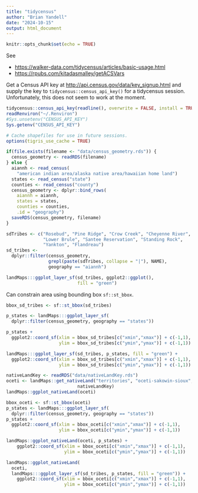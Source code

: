 ```yaml
---
title: "tidycensus"
author: "Brian Yandell"
date: "2024-10-15"
output: html_document
---
```


```r
knitr::opts_chunk$set(echo = TRUE)
```

See 

- <https://walker-data.com/tidycensus/articles/basic-usage.html>
- <https://rpubs.com/kitadasmalley/getACSVars>

Get a Census API key at
<http://api.census.gov/data/key_signup.html>
and supply the key to `tidycensus::census_api_key()`
for a tidycensus session.
Unfortunately, this does not seem to work at the moment.

```r
tidycensus::census_api_key(readline(), overwrite = FALSE, install = TRUE)
readRenviron("~/.Renviron")
#Sys.unsetenv("CENSUS_API_KEY")
Sys.getenv("CENSUS_API_KEY")
```

```r
# Cache shapefiles for use in future sessions.
options(tigris_use_cache = TRUE)
```

```r
if(file.exists(filename <- "data/census_geometry.rds")) {
  census_geometry <- readRDS(filename)
} else {
  aiannh <- read_census(
    "american indian area/alaska native area/hawaiian home land")
  states <- read_census("state")
  counties <- read_census("county")
  census_geometry <- dplyr::bind_rows(
    aiannh = aiannh,
    states = states,
    counties = counties,
    .id = "geography")
  saveRDS(census_geometry, filename)
}
```

```r
sdTribes <- c("Rosebud", "Pine Ridge", "Crow Creek", "Cheyenne River",
              "Lower Brule", "Santee Reservation", "Standing Rock",
              "Yankton", "Flandreau")
sd_tribes <- 
  dplyr::filter(census_geometry,
                grepl(paste(sdTribes, collapse = "|"), NAME),
                geography == "aiannh")
```

```r
landMaps:::ggplot_layer_sf(sd_tribes, ggplot2::ggplot(),
                           fill = "green")
```

Can constrain area using bounding box `sf::st_bbox`.

```r
bbox_sd_tribes <- sf::st_bbox(sd_tribes)
```

```r
p_states <- landMaps:::ggplot_layer_sf(
  dplyr::filter(census_geometry, geography == "states"))
```

```r
p_states +
  ggplot2::coord_sf(xlim = bbox_sd_tribes[c("xmin","xmax")] + c(-1,1),
                    ylim = bbox_sd_tribes[c("ymin","ymax")] + c(-1,1))
```

```r
landMaps:::ggplot_layer_sf(sd_tribes, p_states, fill = "green") +
  ggplot2::coord_sf(xlim = bbox_sd_tribes[c("xmin","xmax")] + c(-1,1),
                    ylim = bbox_sd_tribes[c("ymin","ymax")] + c(-1,1))
```


```r
nativeLandKey <- readRDS("data/nativeLandKey.rds")
oceti <- landMaps::get_nativeLand("territories", "oceti-sakowin-sioux",
                           nativeLandKey)
landMaps::ggplot_nativeLand(oceti)
```

```r
bbox_oceti <- sf::st_bbox(oceti)
p_states <- landMaps:::ggplot_layer_sf(
  dplyr::filter(census_geometry, geography == "states"))
p_states +
  ggplot2::coord_sf(xlim = bbox_oceti[c("xmin","xmax")] + c(-1,1),
                    ylim = bbox_oceti[c("ymin","ymax")] + c(-1,1))
```

```r
landMaps::ggplot_nativeLand(oceti, p_states) +
    ggplot2::coord_sf(xlim = bbox_oceti[c("xmin","xmax")] + c(-1,1),
                      ylim = bbox_oceti[c("ymin","ymax")] + c(-1,1))
```

```r
landMaps::ggplot_nativeLand(
  oceti,
  landMaps:::ggplot_layer_sf(sd_tribes, p_states, fill = "green")) +
    ggplot2::coord_sf(xlim = bbox_oceti[c("xmin","xmax")] + c(-1,1),
                      ylim = bbox_oceti[c("ymin","ymax")] + c(-1,1))
```

